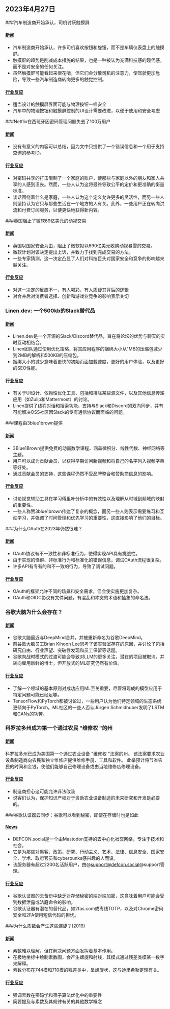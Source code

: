 

<CallToAction />

<Steps>

## 2023年4月27日

###汽车制造商开始承认，司机讨厌触摸屏

#### [新闻](https://slate.com/business/2023/04/cars-buttons-touchscreens-vw-porsche-nissan-hyundai.html)

- 汽车制造商开始承认，许多司机喜欢按钮和旋钮，而不是车辆仪表盘上的触摸屏。
- 触摸屏的趋势是削减成本措施的结果，也是一种被认为充满科技感的现代感，而不是对安全的任何关注。
- 虽然触摸屏可能看起来很花哨，但它们会分散司机的注意力，使驾驶更加危险，导致一些汽车制造商转向更多的触觉控制。

#### [行业反应](http://news.ycombinator.com/item?id=35720865)

- 适当设计的触摸屏界面可能与物理按钮一样安全
- 汽车中的物理按钮和触摸屏控制的UI设计需要改进，以便于使用和安全考虑

###Netflix在西班牙因密码管理问题失去了100万用户

#### [新闻](https://www.bloomberg.com/news/articles/2023-04-25/netflix-loses-1-million-users-in-spain-over-password-policing)

- 没有有意义的内容可以总结，因为文中只提供了一个错误信息和一个用于支持查询的参考ID。

#### [行业反应](http://news.ycombinator.com/item?id=35710269)

- 对密码共享的打击限制了一个家庭的账户，使那些与家庭以外的朋友和家人共享的人感到沮丧。然而，一些人认为这将最终导致公平的定价和更准确的衡量标准。
- 谈话围绕着什么是家庭，一些人认为这个定义允许更多的灵活性，而另一些人则坚持认为它只与那些生活在一个地方的人有关。此外，一些用户正在转向洪流和付费订阅服务，以便更快地获得新内容。

###英国阻止了微软69亿美元的动视交易

#### [新闻](https://www.bloomberg.com/news/articles/2023-04-26/microsoft-s-69-billion-activision-deal-blocked-by-uk-watchdog)

- 英国以国家安全为由，阻止了微软拟以690亿美元收购动视暴雪的交易。
- 微软计划对该决定提出上诉，并致力于找到完成交易的方法。
- 一些专家猜测，这一决定凸显了人们对科技巨头对国家安全和竞争的影响越来越关注。

#### [行业反应](http://news.ycombinator.com/item?id=35711968)

- 对这一决定的反应不一，有人喝彩，有人质疑其背后的逻辑
- 对合并后对消费者选择、创新和游戏业竞争的影响表示关切

### Linen.dev: 一个500kb的Slack替代品

#### [新闻](https://www.linen.dev/s/linen/t/10511167/linen-dev-the-500kb-slack-alternative)

- Linen.dev是一个开源的Slack/Discord替代品，旨在将论坛的优势与聊天的实时互动相结合。
- Linen团队通过使用优化策略，将其应用程序的捆绑大小从1MB的压缩包减少到2MB的解析和500KB的压缩包。
- 捆绑大小的减少意味着更快的初始页面加载速度，更好的用户体验，以及更好的SEO性能。

#### [行业反应](http://news.ycombinator.com/item?id=35718417)

- 有关于UI设计、依赖性优化工具、包括和排除某些源文件，以及其他信息传递应用（如Zulip和Mattermost）的讨论。
- Linen提供了线程对话和搜索功能，支持与Slack和Discord的双向同步，并有可能解决OSS社区因Slack的专有通信协议而面临的问题。

###课程由3blue1brown提供

#### [新闻](https://www.3blue1brown.com/)

- 3Blue1Brown提供免费的动画数学课程，涵盖微积分、线性代数、神经网络等主题。
- 用户可以成为贡献会员，以获得早期访问新视频和将自己的名字列入视频字幕等好处。
- 通过贡献会员的支持，这些课程仍然不受品牌整合和赞助商信息的影响。

#### [行业反应](http://news.ycombinator.com/item?id=35714228)

- 讨论视觉辅助工具在学习傅里叶分析中的有效性以及理解从时域到频域的映射的重要性。
- 一些人称赞3blue1brown传达了复杂的概念，而另一些人则表示需要练习和互动学习，并强调了时间管理和优先学习的重要性，这直接影响了他们的目标。

###为什么OAuth在2023年仍然很难？

#### [新闻](https://www.nango.dev/blog/why-is-oauth-still-hard)

- OAuth协议有不一致性和非标准行为，使得实现API具有挑战性。
- 由于实现的怪癖、非标准行为和标准化的错误信息，调试OAuth流程很复杂。
- 许多API有专有的和不一致的行为，导致了调试问题。

#### [行业反应](http://news.ycombinator.com/item?id=35713518)

- OAuth的框架允许不同的场景和安全需求，但会使实施更加复杂。
- OAuth和OIDC协议有文件问题，有混乱和冲突的术语和抽象的命名法。

### 谷歌大脑为什么会存在？

#### [新闻](https://www.moderndescartes.com/essays/why_brain/)

- 谷歌大脑最近与DeepMind合并，并被重新命名为谷歌DeepMind。
- 前谷歌大脑员工Brian Kihoon Lee思考了该实验室存在的原因，并讨论了包括研究自由、行业声望、突破性发现和员工保留等话题。
- 谷歌向战时模式的过渡可能会导致对LLM的更多关注，潜在的项目被取消，并转向雇用新鲜的博士，但开放式的ML研究仍然有价值。

#### [行业反应](http://news.ycombinator.com/item?id=35716216)

- 了解一个领域的基本原则对成功应用ML至关重要，尽管将现成的模型应用于特定问题可能已经足够。
- TensorFlow和PyTorch都被讨论过，一些用户认为他们特定领域的生态系统更倾向于PyTorch。ML社区的一些人否认Jürgen Schmidhuber发明了LSTM和GANs的功劳。

### 科罗拉多州成为第一个通过农民 "维修权 "的州

#### [新闻](https://www.wivb.com/news/colorado-becomes-1st-to-pass-right-to-repair-for-farmers/)

科罗拉多州已成为美国第一个通过农业设备 "维修权 "法案的州。
该法案要求农业设备制造商向农民和独立维修店提供维修手册、工具和软件。
此举预计将节省农民的时间和金钱，使他们能够自己修理设备或由当地维修店修理设备。

#### [行业反应](http://news.ycombinator.com/item?id=35714294)

- 制造商担心这可能允许非法改装
- 说客们认为，保护知识产权对于资助农业设备制造的未来研究和开发是必要的。

###谷歌认证器云同步：谷歌可以看到秘密，即使在存储时也是如此

#### [News](https://defcon.social/@mysk/110262313275622023)

- DEFCON.social是一个由Mastodon支持的去中心化社交网络，专注于技术和社会。
- 它是为那些对黑客、政策、研究、行动主义、艺术、法律、信息安全、国家安全、学术、政府官员和cyberpunks感兴趣的人而设。
- 该服务器有超过2200名活跃用户，由@support@defcon.social@support管理。

#### [行业反应](http://news.ycombinator.com/item?id=35708869)

- 谷歌认证器的云备份中缺乏对存储秘密的端对端加密，这意味着用户可能会受到数据泄露或法庭命令的影响。
- 谷歌认证器有潜在的替代品，如2fas.com或离线TOTP，以及对Chrome密码安全和2FA使用短信代码的担忧。

###为什么质数会产生这些螺旋？(2019)

#### [新闻](https://www.3blue1brown.com/lessons/prime-spirals)

- 素数难以理解，但在解决问题方面发挥着基本作用。
- 在极地坐标中绘制素数图，会产生螺旋和射线，其模式通过残差类模某一数字来解释。
- 素数分布在744模和710模的残差类中，呈螺旋状，这与迪里希勒定理有关。

#### [行业反应](http://news.ycombinator.com/item?id=35708359)

- 强调素数在密码学和筛子算法优化中的重要性
- 简要提及与素数及其规律有关的其他数学概念

</Steps>